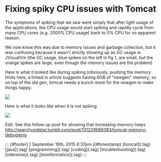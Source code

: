

Fixing spiky CPU issues with Tomcat
===================================

The symptoms of spiking that we saw were simply that after light usage
of the applications, the CPU usage would start spiking and rapidly cycle
from many CPU cores (e.g. 2000% CPU usage) back to 0% CPU for no
apparent reason. 



We now know this was due to memory issues and garbage collection, but it
was confusing because it wasn't strictly showing up as GC usage in
JVisualVm (the GC usage, blue spikes on the left in fig 1, are small,
but the orange spikes are large, even though the memory issues are the
problem)





Here is what it looked like during spiking (obviously, pushing the
memory limits here, a linked in article suggests having 6GB of "newgen"
memory, so on top of the old gen, tomcat needs a bunch more for the
newgen to make things happy.

![](../../media/129241954103_0.png)



Here is what it looks like when it is not spiking

![](../../media/129241954103_1.png)

Edit: See this follow up post for showing that increasing memory helps
<http://searchvoidstar.tumblr.com/post/131229569383/tomcat-memory-debugging>

::: {#footer}
[ September 16th, 2015 6:37pm ]{#timestamp} [tomcat]{.tag} [java]{.tag}
[programming]{.tag} [coding]{.tag} [troubleshooting]{.tag}
[intermine]{.tag} [bioinformatics]{.tag}
:::


